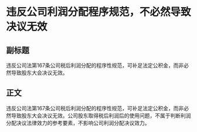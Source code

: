 # 违反公司利润分配程序规范，不必然导致决议无效
## 副标题
违反公司法第167条公司税后利润分配的程序性规范，可补足法定公积金，而非必然导致股东大会决议无效。
## 正文
违反公司法第167条公司税后利润分配的程序性规范，可补足法定公积金，而非必然导致股东大会决议无效。公司股东取得税后利润后的使用问题，不属于判断利润分配决议法律效力的参考要素，不影响公司利润分配决议效力。